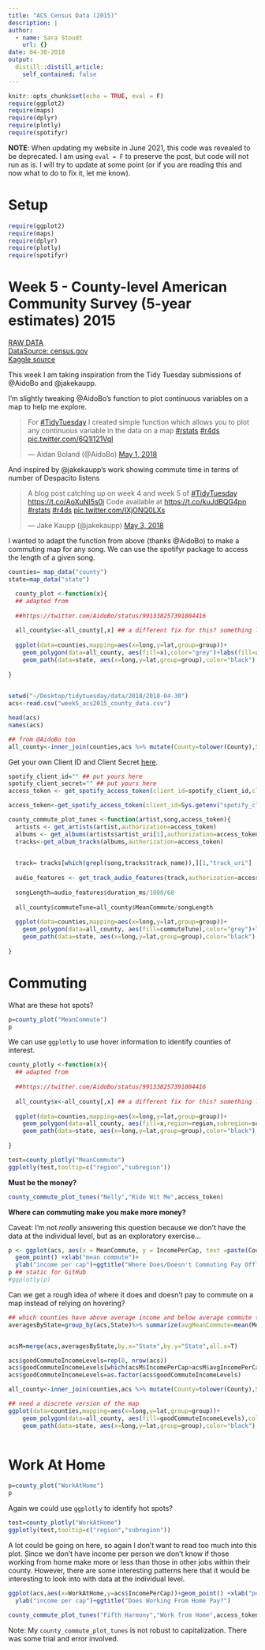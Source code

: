 ```yaml
---
title: "ACS Census Data (2015)"
description: |
author:
  - name: Sara Stoudt
    url: {}
date: 04-30-2018
output:
  distill::distill_article:
    self_contained: false
---
```



```r
knitr::opts_chunk$set(echo = TRUE, eval = F)
require(ggplot2)
require(maps)
require(dplyr)
require(plotly)
require(spotifyr)
```

**NOTE**: When updating my website in June 2021, this code was revealed to be deprecated. I am using `eval = F` to preserve the post, but code will not run as is. I will try to update at some point (or if you are reading this and now what to do to fix it, let me know).

# Setup 
```r
require(ggplot2)
require(maps)
require(dplyr)
require(plotly)
require(spotifyr)
```

# Week 5 - County-level American Community Survey (5-year estimates) 2015
[RAW DATA](https://github.com/rfordatascience/tidytuesday/blob/master/data/acs2015_county_data.csv)  
[DataSource: census.gov](https://factfinder.census.gov/faces/nav/jsf/pages/index.xhtml)  
[Kaggle source](https://www.kaggle.com/muonneutrino/us-census-demographic-data)  

This week I am taking inspiration from the Tidy Tuesday submissions of @AidoBo and @jakekaupp.

I'm slightly tweaking @AidoBo's function to plot continuous variables on a map to help me explore.

<blockquote class="twitter-tweet" data-lang="en"><p lang="en" dir="ltr">For <a href="https://twitter.com/hashtag/TidyTuesday?src=hash&amp;ref_src=twsrc%5Etfw">#TidyTuesday</a> I created simple function which allows you to plot any continuous variable in the data on a map <a href="https://twitter.com/hashtag/rstats?src=hash&amp;ref_src=twsrc%5Etfw">#rstats</a> <a href="https://twitter.com/hashtag/r4ds?src=hash&amp;ref_src=twsrc%5Etfw">#r4ds</a> <a href="https://t.co/6Q1I121VqI">pic.twitter.com/6Q1I121VqI</a></p>&mdash; Aidan Boland (@AidoBo) <a href="https://twitter.com/AidoBo/status/991338257391804416?ref_src=twsrc%5Etfw">May 1, 2018</a></blockquote>
  <script async src="https://platform.twitter.com/widgets.js" charset="utf-8"></script>
  
And inspired by @jakekaupp's work showing commute time in terms of number of Despacito listens

<blockquote class="twitter-tweet" data-lang="en"><p lang="en" dir="ltr">A blog post catching up on week 4 and week 5 of <a href="https://twitter.com/hashtag/TidyTuesday?src=hash&amp;ref_src=twsrc%5Etfw">#TidyTuesday</a> <a href="https://t.co/AoXuNI5s0j">https://t.co/AoXuNI5s0j</a>  Code available at <a href="https://t.co/kuJdBQG4pn">https://t.co/kuJdBQG4pn</a> <a href="https://twitter.com/hashtag/rstats?src=hash&amp;ref_src=twsrc%5Etfw">#rstats</a> <a href="https://twitter.com/hashtag/r4ds?src=hash&amp;ref_src=twsrc%5Etfw">#r4ds</a> <a href="https://t.co/IXjONQ0LXs">pic.twitter.com/IXjONQ0LXs</a></p>&mdash; Jake Kaupp (@jakekaupp) <a href="https://twitter.com/jakekaupp/status/992128540396138496?ref_src=twsrc%5Etfw">May 3, 2018</a></blockquote>
  <script async src="https://platform.twitter.com/widgets.js" charset="utf-8"></script>
 

I wanted to adapt the function from above (thanks @AidoBo) to make a commuting map for any song. We can use the spotifyr package to access the length of a given song.
  
  
```r
counties= map_data("county")
state=map_data("state")

  county_plot <-function(x){
  ## adapted from
  
  ##https://twitter.com/AidoBo/status/991338257391804416
  
  all_county$x<-all_county[,x] ## a different fix for this? something like aes_string?
  
  ggplot(data=counties,mapping=aes(x=long,y=lat,group=group))+
    geom_polygon(data=all_county, aes(fill=x),color="grey")+labs(fill=x)+scale_fill_distiller(palette="Spectral")+theme_void()+
    geom_path(data=state, aes(x=long,y=lat,group=group),color="black") ## add state boundaries
  
}
  
```

```r
setwd("~/Desktop/tidytuesday/data/2018/2018-04-30")
acs<-read.csv("week5_acs2015_county_data.csv")

head(acs)
names(acs)

## from @AidoBo too
all_county<-inner_join(counties,acs %>% mutate(County=tolower(County),State=tolower(State)),by=c("subregion"="County","region"="State"))

```

Get your own Client ID and Client Secret [here](https://beta.developer.spotify.com/documentation/web-api/).

```r
spotify_client_id="" ## put yours here
spotify_client_secret="" ## put yours here
access_token <- get_spotify_access_token(client_id=spotify_client_id,client_secret=spoitfy_client_secret)
```

```r
access_token<-get_spotify_access_token(client_id=Sys.getenv("spotify_client_id"),client_secret=Sys.getenv("spotify_client_secret"))
```

```r
county_commute_plot_tunes <-function(artist,song,access_token){
  artists <- get_artists(artist,authorization=access_token)
  albums <- get_albums(artists$artist_uri[1],authorization=access_token)
  tracks<-get_album_tracks(albums,authorization=access_token)
  

  track= tracks[which(grepl(song,tracks$track_name)),][1,"track_uri"]
  
  audio_features <- get_track_audio_features(track,authorization=access_token)
  
  songLength=audio_features$duration_ms/1000/60
  
  all_county$commuteTune=all_county$MeanCommute/songLength
  
  ggplot(data=counties,mapping=aes(x=long,y=lat,group=group))+
    geom_polygon(data=all_county, aes(fill=commuteTune),color="grey")+labs(fill=paste("Song Plays Per \n Average Commute"))+scale_fill_distiller(palette="Spectral")+theme_void()+ggtitle(paste(artist,song,sep=" - "))+
    geom_path(data=state, aes(x=long,y=lat,group=group),color="black") ## add state boundaries
  
}

```

# Commuting 

What are these hot spots?

```r
p=county_plot("MeanCommute") 
p
```

We can use `ggplotly` to use hover information to identify counties of interest.

```r
county_plotly <-function(x){
  ## adapted from
  
  ##https://twitter.com/AidoBo/status/991338257391804416
  
  all_county$x<-all_county[,x] ## a different fix for this? something like aes_string?
  
  ggplot(data=counties,mapping=aes(x=long,y=lat,group=group))+
    geom_polygon(data=all_county, aes(fill=x,region=region,subregion=subregion),color="grey")+labs(fill=x)+scale_fill_distiller(palette="Spectral")+theme_void()+
    geom_path(data=state, aes(x=long,y=lat,group=group),color="black") ## add state boundaries
  
}

test=county_plotly("MeanCommute")
ggplotly(test,tooltip=c("region","subregion"))
```



**Must be the money?**

```r
county_commute_plot_tunes("Nelly","Ride Wit Me",access_token)
```



**Where can commuting make you make more money?**

Caveat: I'm not *really* answering this question because we don't have the data at the individual level, but as an exploratory exercise...

```r
p <- ggplot(acs, aes(x = MeanCommute, y = IncomePerCap, text =paste(County,State,sep="-"))) +
  geom_point() +xlab("mean commute")+
  ylab("income per cap")+ggtitle("Where Does/Doesn't Commuting Pay Off?")
p ## static for GitHub
#ggplotly(p)
```

Can we get a rough idea of where it does and doesn't pay to commute on a map instead of relying on hovering?

```r
## which counties have above average income and below average commute time per state (averages within a state)
averagesByState=group_by(acs,State)%>% summarize(avgMeanCommute=mean(MeanCommute),avgIncomePerCap=mean(IncomePerCap))


acsM=merge(acs,averagesByState,by.x="State",by.y="State",all.x=T)

acs$goodCommuteIncomeLevels=rep(0, nrow(acs))
acs$goodCommuteIncomeLevels[which(acsM$IncomePerCap>acsM$avgIncomePerCap & acsM$MeanCommute < acsM$avgMeanCommute)]=1
acs$goodCommuteIncomeLevels=as.factor(acs$goodCommuteIncomeLevels)

all_county<-inner_join(counties,acs %>% mutate(County=tolower(County),State=tolower(State)),by=c("subregion"="County","region"="State"))

## need a discrete version of the map
ggplot(data=counties,mapping=aes(x=long,y=lat,group=group))+
    geom_polygon(data=all_county, aes(fill=goodCommuteIncomeLevels),color="grey")+labs(fill="Good Commuter Given Income")+scale_fill_discrete()+theme_void()+
    geom_path(data=state, aes(x=long,y=lat,group=group),color="black") ## add state boundaries
  
```



# Work At Home

```r
p=county_plot("WorkAtHome") 
p
```

Again we could use `ggplotly` to identify hot spots?

```r
test=county_plotly("WorkAtHome")
ggplotly(test,tooltip=c("region","subregion"))
```

A lot could be going on here, so again I don't want to read too much into this plot. Since we don't have income per person we don't know if those working from home make more or less than those in other jobs within their county. However, there are some interesting patterns here that it would be interesting to look into with data at the individual level. 

```r

ggplot(acs,aes(x=WorkAtHome,y=acs$IncomePerCap))+geom_point() +xlab("percentage working from home")+
  ylab("income per cap")+ggtitle("Does Working From Home Pay?")

```

```r
county_commute_plot_tunes("Fifth Harmony","Work from Home",access_token)
```


Note: My `county_commute_plot_tunes` is not robust to capitalization. There was some trial and error involved.